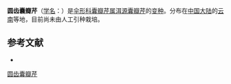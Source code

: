 {{NoteTA|G1=LS}}
{{Infraspeciesbox
| name = 圆齿囊瓣芹
| status = 
| status_system = 
| image = 
| species link = 洱源囊瓣芹
| genus = Pternopetalum
| species = molle
| varietas = crenulatum
| authority = Shan et Pu
}}

'''圆齿囊瓣芹'''（[[学名|学名]]：{{lang|la|''Pternopetalum molle'' var. ''crenulatum''}}）是[[伞形科|伞形科]][[囊瓣芹属|囊瓣芹属]][[洱源囊瓣芹|洱源囊瓣芹]]的[[变种|变种]]。分布在[[中国大陆|中国大陆]]的[[云南|云南]]等地，目前尚未由人工引种栽培。

== 参考文献 ==
<div class="references-small">
* {{cite web| url =http://www.bioinfo.cn/db05/KmzwSpecies.php?action=view&id=29760| title =圆齿囊瓣芹（变种）| work =《中国高等植物数据库全库》| publisher =中国科学院微生物研究所| author =昆明植物研究所| accessdate =2009-02-26| deadurl =yes| archiveurl =https://web.archive.org/web/20160305050715/http://www.bioinfo.cn/db05/KmzwSpecies.php?action=view&id=29760| archivedate =2016-03-05}}
</div>
{{Taxonbar|from=Q10926715}}

[[Category:囊瓣芹属|圆齿囊瓣芹]]


{{Apiales-stub}}